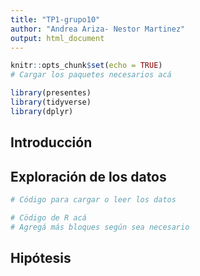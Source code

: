 ```yaml
---
title: "TP1-grupo10"
author: "Andrea Ariza- Nestor Martinez"
output: html_document
---
```



```r
knitr::opts_chunk$set(echo = TRUE)
# Cargar los paquetes necesarios acá

library(presentes)
library(tidyverse)
library(dplyr)

```


## Introducción



## Exploración de los datos


```r
# Código para cargar o leer los datos


```



```r
# Cödigo de R acá 
# Agregá más bloques según sea necesario
```



## Hipótesis


